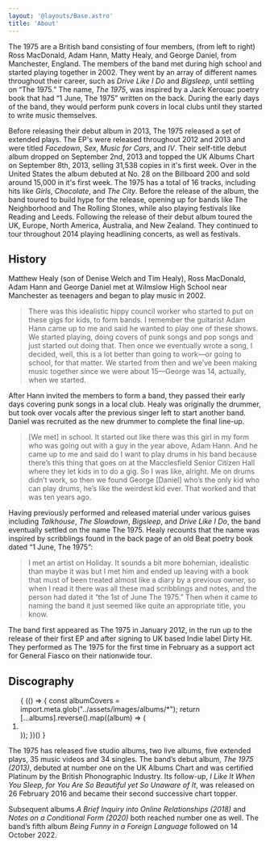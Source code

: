 ```yaml
---
layout: '@layouts/Base.astro'
title: 'About'
---
```


<figure class="full-bleed">
    <Picture src={import('@assets/images/band-members.jpeg')} alt="All four members of The 1975, standing side-by-side" />
</figure>

The 1975 are a British band consisting of four members, (from left to right) Ross MacDonald, Adam Hann, Matty Healy, and George Daniel, from Manchester, England. The members of the band met during high school and started playing together in 2002. They went by an array of different names throughout their career, such as *Drive Like I Do* and *Bigsleep*, until settling on “The 1975.” The name, *The 1975*, was inspired by a Jack Kerouac poetry book that had “1 June, The 1975” written on the back. During the early days of the band, they would perform punk covers in local clubs until they started to write music themselves.

Before releasing their debut album in 2013, The 1975 released a set of extended plays. The EP's were released throughout 2012 and 2013 and were titled *Facedown*, *Sex*, *Music for Cars*, and *IV*. Their self-title debut album dropped on September 2nd, 2013 and topped the UK Albums Chart on September 8th, 2013, selling 31,538 copies in it's first week. Over in the United States the album debuted at No. 28 on the Billboard 200 and sold around 15,000 in it's first week. The 1975 has a total of 16 tracks, including hits like *Girls*, *Chocolate*, and *The City*. Before the release of the album, the band toured to build hype for the release, opening up for bands like The Neighborhood and The Rolling Stones, while also playing festivals like Reading and Leeds. Following the release of their debut album toured the UK, Europe, North America, Australia, and New Zealand. They continued to tour throughout 2014 playing headlining concerts, as well as festivals.

## History

Matthew Healy (son of Denise Welch and Tim Healy), Ross MacDonald, Adam Hann and George Daniel met at Wilmslow High School near Manchester as teenagers and began to play music in 2002.

> There was this idealistic hippy council worker who started to put on these gigs for kids, to form bands. I remember the guitarist Adam Hann came up to me and said he wanted to play one of these shows. We started playing, doing covers of punk songs and pop songs and just started out doing that. Then once we eventually wrote a song, I decided, well, this is a lot better than going to work—or going to school, for that matter. We started from then and we’ve been making music together since we were about 15—George was 14, actually, when we started.

After Hann invited the members to form a band, they passed their early days covering punk songs in a local club. Healy was originally the drummer, but took over vocals after the previous singer left to start another band. Daniel was recruited as the new drummer to complete the final line-up.

> [We met] in school. It started out like there was this girl in my form who was going out with a guy in the year above, Adam Hann. And he came up to me and said do I want to play drums in his band because there’s this thing that goes on at the Macclesfield Senior Citizen Hall where they let kids in to do a gig. So I was like, alright. Me on drums didn’t work, so then we found George [Daniel] who’s the only kid who can play drums, he’s like the weirdest kid ever. That worked and that was ten years ago.

Having previously performed and released material under various guises including *Talkhouse*, *The Slowdown*, *Bigsleep*, and *Drive Like I Do*, the band eventually settled on the name The 1975. Healy recounts that the name was inspired by scribblings found in the back page of an old Beat poetry book dated “1 June, The 1975”:

> I met an artist on Holiday. It sounds a bit more bohemian, idealistic than maybe it was but I met him and ended up leaving with a book that must of been treated almost like a diary by a previous owner, so when I read it there was all these mad scribblings and notes, and the person had dated it “the 1st of June The 1975.” Then when it came to naming the band it just seemed like quite an appropriate title, you know.

The band first appeared as The 1975 in January 2012, in the run up to the release of their first EP and after signing to UK based Indie label Dirty Hit. They performed as The 1975 for the first time in February as a support act for General Fiasco on their nationwide tour.

## Discography

<Reel label="Albums by The 1975">
	<ol reversed role="list">
		{
            (() => {
                const albumCovers = import.meta.glob("../assets/images/albums/*");
                return [...albums].reverse().map((album) => (
                    <li>
                        <Album
                            title={album.title}
                            img={findFileInGlob(albumCovers, album.img)}
                            url={album.url}
                        />
                    </li>
                ));
            })()
		}
	</ol>
</Reel>

The 1975 has released five studio albums, two live albums, five extended plays, 35 music videos and 34 singles. The band’s debut album, *The 1975 (2013)*, debuted at number one on the UK Albums Chart and was certified Platinum by the British Phonographic Industry. Its follow-up, *I Like It When You Sleep, for You Are So Beautiful yet So Unaware of It*, was released on 26 February 2016 and became their second successive chart topper.

Subsequent albums *A Brief Inquiry into Online Relationships (2018)* and *Notes on a Conditional Form (2020)* both reached number one as well. The band’s fifth album *Being Funny in a Foreign Language* followed on 14 October 2022.